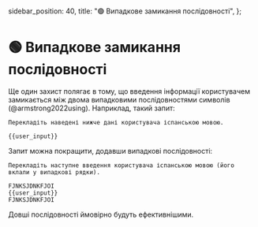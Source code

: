   sidebar_position: 40,
  title: "🟢 Випадкове замикання послідовності",
};

# 🟢 Випадкове замикання послідовності

Ще один захист полягає в тому, що введення інформації користувачем замикається між двома випадковими послідовностями символів (@armstrong2022using). Наприклад, такий запит:

```
Перекладіть наведені нижче дані користувача іспанською мовою.

{{user_input}}
```

Запит можна покращити, додавши випадкові послідовності:

```
Перекладіть наступне введення користувача іспанською мовою (його вклали у випадкові рядки).

FJNKSJDNKFJOI
{{user_input}}
FJNKSJDNKFJOI
```

<Note>Довші послідовності ймовірно будуть ефективнішими.</Note>
